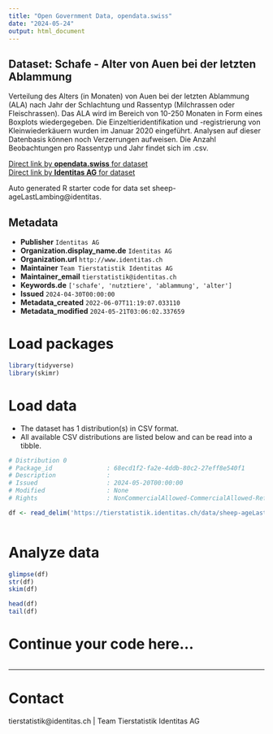 ```yaml
---
title: "Open Government Data, opendata.swiss"
date: "2024-05-24"
output: html_document
---
```


## Dataset: Schafe - Alter von Auen bei der letzten Ablammung

Verteilung des Alters (in Monaten) von Auen bei der letzten Ablammung (ALA) nach Jahr der Schlachtung und Rassentyp (Milchrassen oder Fleischrassen). Das ALA wird im Bereich von 10-250 Monaten in Form eines Boxplots wiedergegeben. Die Einzeltieridentifikation und -registrierung von Kleinwiederkäuern wurden im Januar 2020 eingeführt. Analysen auf dieser Datenbasis können noch Verzerrungen aufweisen. Die Anzahl Beobachtungen pro Rassentyp und Jahr findet sich im .csv.

[Direct link by **opendata.swiss** for dataset](https://opendata.swiss/de/dataset/schafe-alter-von-auen-bei-der-letzten-ablammung)<br>
[Direct link by **Identitas AG** for dataset](https://tierstatistik.identitas.ch/)

Auto generated R starter code for data set sheep-ageLastLambing@identitas.

## Metadata

- **Publisher** `Identitas AG`
- **Organization.display_name.de** `Identitas AG`
- **Organization.url** `http://www.identitas.ch`
- **Maintainer** `Team Tierstatistik Identitas AG`
- **Maintainer_email** `tierstatistik@identitas.ch`
- **Keywords.de** `['schafe', 'nutztiere', 'ablammung', 'alter']`
- **Issued** `2024-04-30T00:00:00`
- **Metadata_created** `2022-06-07T11:19:07.033110`
- **Metadata_modified** `2024-05-21T03:06:02.337659`


# Load packages

```r

library(tidyverse)
library(skimr)

```

# Load data

-   The dataset has 1 distribution(s) in CSV format.
-   All available CSV distributions are listed below and can be read into a tibble.

```r

# Distribution 0
# Package_id               : 68ecd1f2-fa2e-4ddb-80c2-27eff8e540f1
# Description              : 
# Issued                   : 2024-05-20T00:00:00
# Modified                 : None
# Rights                   : NonCommercialAllowed-CommercialAllowed-ReferenceRequired

df <- read_delim('https://tierstatistik.identitas.ch/data/sheep-ageLastLambing.csv')



```

# Analyze data

```r

glimpse(df)
str(df)
skim(df)

head(df)
tail(df)

```

# Continue your code here...

```r

```

------------------------------------------------------------------------

# Contact

tierstatistik@identitas.ch | Team Tierstatistik Identitas AG
